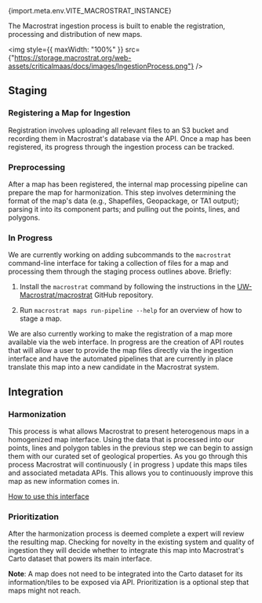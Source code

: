 
<PageHeader title="Ingestion" showSiteName={false}>
  <span className="subtitle">
    <span className="tertiary">{import.meta.env.VITE_MACROSTRAT_INSTANCE}</span>
  </span>
</PageHeader>

The Macrostrat ingestion process is built to enable the registration, processing and distribution of new maps.

<img style={{ maxWidth: "100%" }} src={"https://storage.macrostrat.org/web-assets/criticalmaas/docs/images/IngestionProcess.png"} />

## Staging

### Registering a Map for Ingestion

Registration involves uploading all relevant files to an S3 bucket and
recording them in Macrostrat's database via the API. Once a map has been
registered, its progress through the ingestion process can be tracked.

### Preprocessing

After a map has been registered, the internal map processing pipeline can
prepare the map for harmonization. This step involves determining the format
of the map's data (e.g., Shapefiles, Geopackage, or TA1 output); parsing it
into its component parts; and pulling out the points, lines, and polygons.

### In Progress

We are currently working on adding subcommands to the `macrostrat`
command-line interface for taking a collection of files for a map and
processing them through the staging process outlines above. Briefly:

1. Install the `macrostrat` command by following the instructions in the
   [UW-Macrostrat/macrostrat](https://github.com/UW-Macrostrat/macrostrat)
   GitHub repository.

2. Run `macrostrat maps run-pipeline --help` for an overview of how to
   stage a map.

We are also currently working to make the registration of a map more available via the web interface. In progress are the
creation of API routes that will allow a user to provide the map files directly via the ingestion interface and have the
automated pipelines that are currently in place translate this map into a new candidate in the Macrostrat system.

## Integration

### Harmonization

This process is what allows Macrostrat to present heterogenous maps in a homogenized map interface. Using the data that
is processed into our points, lines and polygon tables in the previous step we can begin to assign them with our curated
set of geological properties. As you go through this process Macrostrat will continuously ( in progress ) update this maps
tiles and associated metadata APIs. This allows you to continuously improve this map as new information comes in.

[How to use this interface](/docs/ingestion/harmonization)

### Prioritization

After the harmonization process is deemed complete a expert will review the resulting map. Checking for novelty in the existing
system and quality of ingestion they will decide whether to integrate this map into Macrostrat's Carto dataset that powers
its main interface.

**Note**: A map does not need to be integrated into the Carto dataset for its information/tiles to be exposed via API.
Prioritization is a optional step that maps might not reach.

